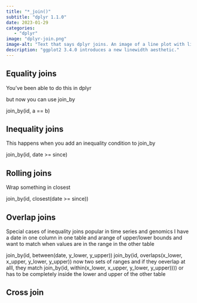 ```yaml
---
title: "*_join()"
subtitle: "dplyr 1.1.0"
date: 2023-01-29
categories:
   - "dplyr"
image: "dplyr-join.png"
image-alt: "Text that says dplyr joins. An image of a line plot with lines of varying widths."
description: "ggplot2 3.4.0 introduces a new linewidth aesthetic."
---
```


## Equality joins

You've been able to do this in dplyr 



but now you can use join_by

join_by(id, a == b)

## Inequality joins

This happens when you add an inequality condition to join_by

join_by(id, date >= since)

## Rolling joins

Wrap something in closest

join_by(id, closest(date >= since))

## Overlap joins

Special cases of inequality joins popular in time series and genomics
I have a date in one column in one table and arange of upper/lower bounds and want to match when values are in the range in the other table

join_by(id, between(date, y_lower, y_upper))
join_by(id, overlaps(x_lower, x_upper, y_lower, y_upper)) now two sets of ranges and if they oeverlap at alll, they match
join_by(id, within(x_lower, x_upper, y_lower, y_upper)))) or has to be completely inside the lower and upper of the other table

## Cross join

